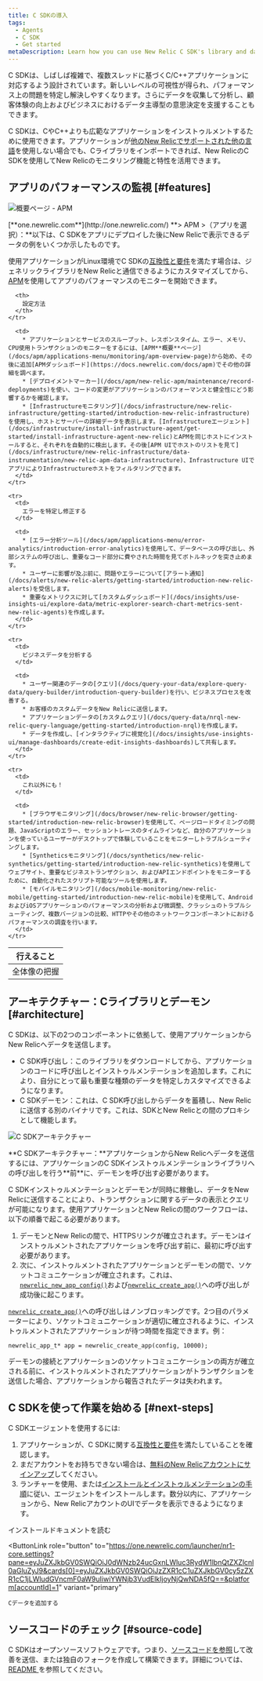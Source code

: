 ```yaml
---
title: C SDKの導入
tags:
  - Agents
  - C SDK
  - Get started
metaDescription: Learn how you can use New Relic C SDK's library and daemon to monitor your app's performance in Linux environments.
---
```


C SDKは、しばしば複雑で、複数スレッドに基づくC/C++アプリケーションに対応するよう設計されています。新しいレベルの可視性が得られ、パフォーマンス上の問題を特定し解決しやすくなります。さらにデータを収集して分析し、顧客体験の向上およびビジネスにおけるデータ主導型の意思決定を支援することもできます。

C SDKは、CやC++よりも広範なアプリケーションをインストゥルメントするために使用できます。アプリケーションが[他のNew Relicでサポートされた他の言語](/docs/using-new-relic/welcome-new-relic/getting-started/glossary#agent)を使用しない場合でも、Cライブラリをインポートできれば、New RelicのC SDKを使用してNew Relicのモニタリング機能と特性を活用できます。

## アプリのパフォーマンスの監視 [#features]

![概要ページ - APM](./images/c-apm-summary.png "概要ページ - APM")

<figcaption>
  [**one.newrelic.com**](http://one.newrelic.com/) **> APM >（アプリを選択）：**以下は、C SDKをアプリにデプロイした後にNew Relicで表示できるデータの例をいくつか示したものです。
</figcaption>

使用アプリケーションがLinux環境でC SDKの[互換性と要件](https://docs.newrelic.com/docs/c-agent-compatibility-requirements)を満たす場合は、ジェネリックライブラリをNew Relicと通信できるようにカスタマイズしてから、[APM](/docs/apm/new-relic-apm/getting-started/introduction-new-relic-apm)を使用してアプリのパフォーマンスのモニターを開始できます。

<table>
  <thead>
    <tr>
      <th style={{ width: "200px" }}>
        行えること
      </th>

      <th>
        設定方法
      </th>
    </tr>
  </thead>

  <tbody>
    <tr>
      <td>
        全体像の把握
      </td>

      <td>
        * アプリケーションとサービスのスループット、レスポンスタイム、エラー、メモリ、CPU使用トランザクションのモニターをするには、[APM**概要**ページ](/docs/apm/applications-menu/monitoring/apm-overview-page)から始め、その後に追加[APMダッシュボード](https://docs.newrelic.com/docs/apm)でその他の詳細を調べます。
        * [デプロイメントマーカー](/docs/apm/new-relic-apm/maintenance/record-deployments)を使い、コードの変更がアプリケーションのパフォーマンスと健全性にどう影響するかを確認します。
        * [Infrastructureモニタリング](/docs/infrastructure/new-relic-infrastructure/getting-started/introduction-new-relic-infrastructure)を使用し、ホストとサーバーの詳細データを表示します。[Infrastructureエージェント](/docs/infrastructure/install-infrastructure-agent/get-started/install-infrastructure-agent-new-relic)とAPMを同じホストにインストールすると、それぞれを自動的に検出します。その後[APM UIでホストのリストを見て](/docs/infrastructure/new-relic-infrastructure/data-instrumentation/new-relic-apm-data-infrastructure)、Infrastructure UIでアプリによりInfrastructureホストをフィルタリングできます。
      </td>
    </tr>

    <tr>
      <td>
        エラーを特定し修正する
      </td>

      <td>
        * [エラー分析ツール](/docs/apm/applications-menu/error-analytics/introduction-error-analytics)を使用して、データベースの呼び出し、外部システムの呼び出し、重要なコード部分に費やされた時間を見てボトルネックを突き止めます。
        * ユーザーに影響が及ぶ前に、問題やエラーについて[アラート通知](/docs/alerts/new-relic-alerts/getting-started/introduction-new-relic-alerts)を受信します。
        * 重要なメトリクスに対して[カスタムダッシュボード](/docs/insights/use-insights-ui/explore-data/metric-explorer-search-chart-metrics-sent-new-relic-agents)を作成します。
      </td>
    </tr>

    <tr>
      <td>
        ビジネスデータを分析する
      </td>

      <td>
        * ユーザー関連のデータの[クエリ](/docs/query-your-data/explore-query-data/query-builder/introduction-query-builder)を行い、ビジネスプロセスを改善する。
        * お客様のカスタムデータをNew Relicに送信します。
        * アプリケーションデータの[カスタムクエリ](/docs/query-data/nrql-new-relic-query-language/getting-started/introduction-nrql)を作成します。
        * データを作成し、[インタラクティブに視覚化](/docs/insights/use-insights-ui/manage-dashboards/create-edit-insights-dashboards)して共有します。
      </td>
    </tr>

    <tr>
      <td>
        これ以外にも！
      </td>

      <td>
        * [ブラウザモニタリング](/docs/browser/new-relic-browser/getting-started/introduction-new-relic-browser)を使用して、ページロードタイミングの問題、JavaScriptのエラー、セッショントレースのタイムラインなど、自分のアプリケーションを使っているユーザーがデスクトップで体験していることをモニターしトラブルシューティングします。
        * [Syntheticsモニタリング](/docs/synthetics/new-relic-synthetics/getting-started/introduction-new-relic-synthetics)を使用してウェブサイト、重要なビジネストランザクション、およびAPIエンドポイントをモニターするために、自動化されたスクリプト可能なツールを使用します。
        * [モバイルモニタリング](/docs/mobile-monitoring/new-relic-mobile/getting-started/introduction-new-relic-mobile)を使用して、AndroidおよびiOSアプリケーションのパフォーマンスの分析および微調整、クラッシュのトラブルシューティング、複数バージョンの比較、HTTPやその他のネットワークコンポーネントにおけるパフォーマンスの調査を行います。
      </td>
    </tr>
  </tbody>
</table>

## アーキテクチャー：Cライブラリとデーモン [#architecture]

C SDKは、以下の2つのコンポーネントに依拠して、使用アプリケーションからNew Relicへデータを送信します。

* C SDK呼び出し：このライブラリをダウンロードしてから、アプリケーションのコードに呼び出しとインストゥルメンテーションを追加します。これにより、自分にとって最も重要な種類のデータを特定しカスタマイズできるようになります。
* C SDKデーモン：これは、C SDK呼び出しからデータを蓄積し、New Relicに送信する別のバイナリです。これは、SDKとNew Relicとの間のプロキシとして機能します。

![C SDKアーキテクチャー](./images/c-sdk-daemon-architecture0430.png "C SDKアーキテクチャー")

<figcaption>
  **C SDKアーキテクチャー：**アプリケーションからNew Relicへデータを送信するには、アプリケーションのC SDKインストゥルメンテーションライブラリへの呼び出しを行う**前**に、デーモンを呼び出す必要があります。
</figcaption>

C SDKインストゥルメンテーションとデーモンが同時に稼働し、データをNew Relicに送信することにより、トランザクションに関するデータの表示とクエリが可能になります。使用アプリケーションとNew Relicの間のワークフローは、以下の順番で起こる必要があります。

1. デーモンとNew Relicの間で、HTTPSリンクが確立されます。デーモンはインストゥルメントされたアプリケーションを呼び出す前に、最初に呼び出す必要があります。
2. 次に、インストゥルメントされたアプリケーションとデーモンの間で、ソケットコミュニケーションが確立されます。これは、[`newrelic_new_app_config()`](https://newrelic.github.io/c-sdk/libnewrelic_8h.html#af067b3ff89a40b6fa417e18be5e847aa)および[`newrelic_create_app()`](https://newrelic.github.io/c-sdk/libnewrelic_8h.html#a61dd90439ae3cc5060021f6ab4701132)への呼び出しが成功後に起こります。

[`newrelic_create_app()`](https://newrelic.github.io/c-sdk/libnewrelic_8h.html#a61dd90439ae3cc5060021f6ab4701132)への呼び出しはノンブロッキングです。2つ目のパラメーターにより、ソケットコミュニケーションが適切に確立されるように、インストゥルメントされたアプリケーションが待つ時間を指定できます。例：

```
newrelic_app_t* app = newrelic_create_app(config, 10000);
```

デーモンの接続とアプリケーションのソケットコミュニケーションの両方が確立される前に、インストゥルメントされたアプリケーションがトランザクションを送信した場合、アプリケーションから報告されたデータは失われます。

## C SDKを使って作業を始める [#next-steps]

C SDKエージェントを使用するには:

1. アプリケーションが、C SDKに関する[互換性と要件](/docs/agents/c-sdk/get-started/c-sdk-compatibility-requirements)を満たしていることを確認します。
2. まだアカウントをお持ちできない場合は、[無料のNew Relicアカウントにサインアップ](https://newrelic.com/signup)してください。
3. ランチャーを使用、または[インストールとインストゥルメンテーションの手順](/docs/install-c-sdk-compile-link-your-code)に従い、エージェントをインストールします。数分以内に、アプリケーションから、New RelicアカウントのUIでデータを表示できるようになります。

<ButtonGroup>
  <ButtonLink
    role="button"
    to="/docs/agents/c-sdk/install-configure/install-c-sdk-compile-link-your-code"
    variant="link"
  >
    インストールドキュメントを読む
  </ButtonLink>

  <ButtonLink
    role="button"
    to="https://one.newrelic.com/launcher/nr1-core.settings?pane=eyJuZXJkbGV0SWQiOiJ0dWNzb24ucGxnLWluc3RydW1lbnQtZXZlcnl0aGluZyJ9&cards[0]=eyJuZXJkbGV0SWQiOiJzZXR1cC1uZXJkbGV0cy5zZXR1cC1jLWludGVncmF0aW9uIiwiYWNjb3VudElkIjoyNjQwNDA5fQ==&platform[accountId]=1"
    variant="primary"
  >
    Cデータを追加する
  </ButtonLink>
</ButtonGroup>

## ソースコードのチェック [#source-code]

C SDKはオープンソースソフトウェアです。つまり、[ソースコードを参照](https://github.com/newrelic/c-sdk)して改善を送信、または独自のフォークを作成して構築できます。詳細については、[README ](https://github.com/newrelic/c-sdk/blob/main/README.md)を参照してください。